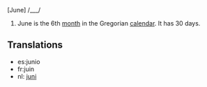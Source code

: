 [June] /___/

#June is the 6th [[month]] in the Gregorian [[calendar]]. It has 30 days.

==Translations==
*es:junio
*fr:juin
*nl: [[juni]]
